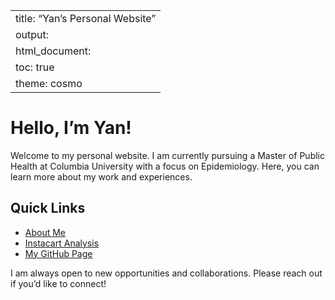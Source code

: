 
---
title: "Yan's Personal Website"
output: 
  html_document:
    toc: true
    theme: cosmo
---


# Hello, I'm Yan!

Welcome to my personal website. I am currently pursuing a Master of Public Health at Columbia University with a focus on Epidemiology. Here, you can learn more about my work and experiences.

## Quick Links

- [About Me](about.html)
- [Instacart Analysis](problem2.html)
- [My GitHub Page](https://github.com/yancattt)

I am always open to new opportunities and collaborations. Please reach out if you'd like to connect!
